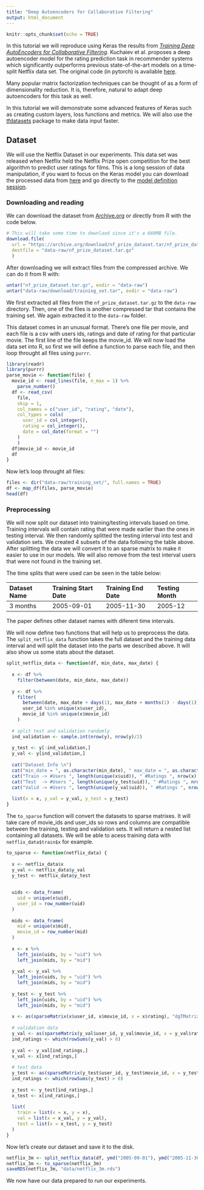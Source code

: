 ```yaml
---
title: "Deep Autoencoders for Collaborative Filtering"
output: html_document
---
```


```r
knitr::opts_chunk$set(echo = TRUE)
```

In this tutorial we will reproduce using Keras the results from [*Training Deep AutoEncoders for Collaborative Filtering*](https://arxiv.org/abs/1708.01715). Kuchaiev et al. proposes a deep autoencoder model
for the rating prediction task in recommender systems which significantly outperforms previous 
state-of-the-art models on a time-split Netflix data set. The original code (in pytorch) is available [here](https://github.com/NVIDIA/DeepRecommender).

Many popular matrix factorization techniques can be thought of as a form of dimensionality reduction. It is, therefore, natural to adapt deep autoencoders for this task as well.

In this tutorial we will demonstrate some advanced features of Keras such as creating custom layers, loss functions and metrics. We will also use the [tfdatasets](https://github.com/rstudio/tfdatasets) package to make data input faster.

## Dataset

We will use the Netflix Dataset in our experiments. This data set was released when Netflix held the
Netflix Prize open competition for the best algorithm to predict user ratings for films. This is a long session of data manipulation, if you want to focus on the Keras model you can download the processed data from [here]() and go directly to the [model definition session]().

### Downloading and reading

We can download the dataset from [Archive.org](https://archive.org/download/nf_prize_dataset.tar) or directly from R with the code below.

```r
# This will take some time to downlaod since it's a 660MB file.
download.file(
  url = "https://archive.org/download/nf_prize_dataset.tar/nf_prize_dataset.tar.gz", 
  destfile = "data-raw/nf_prize_dataset.tar.gz"
  )
```

After downloading we will extract files from the compressed archive. We can do it from R with:

```r
untar("nf_prize_dataset.tar.gz", exdir = "data-raw")
untar("data-raw/download/training_set.tar", exdir = "data-raw")
```

We first extracted all files from the `nf_prize_dataset.tar.gz` to the `data-raw` directory. Then, one of the files is another compressed tar that contains the training set. We again extracted it to the `data-raw` folder.

This dataset comes in an unusual format. There's one file per movie, and each file is a csv with users ids, ratings and date of rating for that particular movie. The first line of the file keeps the movie_id. We will now load the data set into R, so first we will define a function to parse each file, and then loop throught all files using `purrr`.

```r
library(readr)
library(purrr)
parse_movie <- function(file) {
  movie_id <- read_lines(file, n_max = 1) %>% 
    parse_number()
  df <- read_csv(
    file, 
    skip = 1, 
    col_names = c("user_id", "rating", "date"), 
    col_types = cols(
      user_id = col_integer(),
      rating = col_integer(),
      date = col_date(format = "")
    )
    )
  df$movie_id <- movie_id
  df
}
```

Now let's loop throught all files:

```r
files <- dir("data-raw/training_set/", full.names = TRUE)
df <- map_df(files, parse_movie)
head(df)
```

### Preprocessing

We will now split our dataset into training/testing intervals based on time. Training intervals will contain rating that were made earlier than the ones in testing interval. We then randomly splitted the testing interval into test and validation sets. We created 4 subsets of the data following the table above. After splitting the data we will convert it to an sparse matrix to make it easier to use in our models. We will also remove from the test interval users that were not found in the training set.

The time splits that were used can be seen in the table below:

|Dataset Name |Training Start Date |Training End Date |Testing Month |
|:------------|:-------------------|:-----------------|:-------------|
|3 months     |2005-09-01          |2005-11-30        |2005-12       |

The paper defines other dataset names with diferent time intervals.

We will now define two functions that will help us to preprocess the data. The `split_netflix_data` function takes the full dataset and the training data interval and will split the dataset into the parts we described above. It will also show us some stats about the dataset.

```r
split_netflix_data <- function(df, min_date, max_date) {
  
  x <- df %>%
    filter(between(date, min_date, max_date))
  
  y <- df %>%
    filter(
      between(date, max_date + days(1), max_date + months(1) - days(1)),
      user_id %in% unique(x$user_id), 
      movie_id %in% unique(x$movie_id)
    )
  
  # split test and validation randomly
  ind_validation <- sample.int(nrow(y), nrow(y)/2)
  
  y_test <- y[-ind_validation,]
  y_val <- y[ind_validation,]
  
  cat("Dataset Info \n")
  cat("min_date = ", as.character(min_date), " max_date = ", as.character(max_date), "\n")
  cat("Train -> #Users ", length(unique(x$uid)), " #Ratings ", nrow(x), "\n")
  cat("Test  -> #Users ", length(unique(y_test$uid)), " #Ratings ", nrow(y_test), "\n")
  cat("Valid -> #Users ", length(unique(y_val$uid)), " #Ratings ", nrow(y_val), "\n")
  
  list(x = x, y_val = y_val, y_test = y_test)
} 
```

The `to_sparse` function will convert the datasets to sparse matrixes. It will take care of movie_ids and user_ids so rows and columns are compatible between the training, testing and validation sets. It will return a nested list containing all datasets. We will be able to acess training data with `netflix_data$train$x` for example.

```r
to_sparse <- function(netflix_data) {
  
  x <- netflix_data$x
  y_val <- netflix_data$y_val
  y_test <- netflix_data$y_test
  
  
  uids <- data_frame(
    uid = unique(x$uid),
    user_id = row_number(uid)
  )
  
  mids <- data_frame(
    mid = unique(x$mid),
    movie_id = row_number(mid)
  )
  
  x <- x %>%
    left_join(uids, by = "uid") %>%
    left_join(mids, by = "mid")
  
  y_val <- y_val %>%
    left_join(uids, by = "uid") %>%
    left_join(mids, by = "mid")
  
  y_test <- y_test %>%
    left_join(uids, by = "uid") %>%
    left_join(mids, by = "mid")
  
  x <- as(sparseMatrix(x$user_id, x$movie_id, x = x$rating), "dgTMatrix")
  
  # validation data
  y_val <- as(sparseMatrix(y_val$user_id, y_val$movie_id, x = y_val$rating), "dgTMatrix")
  ind_ratings <- which(rowSums(y_val) > 0)
  
  y_val <- y_val[ind_ratings,]
  x_val <- x[ind_ratings,]
  
  # test data
  y_test <- as(sparseMatrix(y_test$user_id, y_test$movie_id, x = y_test$rating), "dgTMatrix")
  ind_ratings <- which(rowSums(y_test) > 0)
  
  y_test <- y_test[ind_ratings,]
  x_test <- x[ind_ratings,]
  
  list(
    train = list(x = x, y = x),
    val = list(x = x_val, y = y_val),
    test = list(x = x_test, y = y_test)
  )
}
```

Now let's create our dataset and save it to the disk.

```r
netflix_3m <- split_netflix_data(df, ymd("2005-09-01"), ymd("2005-11-30"))
netflix_3m <- to_sparse(netflix_3m)
saveRDS(netflix_3m, "data/netflix_3m.rds")
```

We now have our data prepared to run our experiments.





